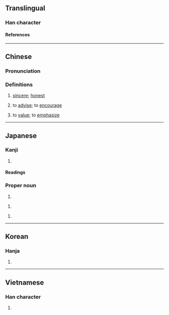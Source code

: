 {{character info/new}}
{{character info|0x2F8A5}}
==Translingual==

===Han character===
{{Han char|rn=61|rad=心|as=08|sn=11|four=90047|canj=PYRD|ids=⿰忄享}}

====References====
{{Han ref|kx=0390.010|dkj=10759|dj=0724.020|hdz=42318.040|uh=60C7}}

----

==Chinese==
{{zh-forms}}

===Pronunciation===
{{zh-pron
|m=dūn
|c=deon1
|mc=y
|oc=y
|cat=a,v
}}

===Definitions===
{{zh-hanzi}}

# {{lb|zh|literary}} [[sincere]]; [[honest]]
# {{lb|zh|literary}} to [[advise]]; to [[encourage]]
# {{lb|zh|literary}} to [[value]]; to [[emphasize]]

----

==Japanese==

===Kanji===
{{ja-kanji|grade=|rs=心08}}

# {{rfdef|ja|sort=心08}}

====Readings====
{{ja-readings
|goon=しゅん, とん
|kanon=しゅん, とん
|kanyoon=じゅん
|kun=あつ-い, まこと-
}}

===Proper noun===
{{ja-pos|proper|あつし}}
# {{given name|ja|male}}
{{ja-pos|proper|じゅん}}
# {{given name|ja|male}}
{{ja-pos|proper|つとむ}}
# {{given name|ja|male}}

----

==Korean==

===Hanja===
{{ko-hanja|돈}}

# {{rfdef|ko|sort=心08}}

----

==Vietnamese==

===Han character===
{{vi-readings|rs=心08|reading=đôn}}

# {{rfdef|vi|sort=心08}}